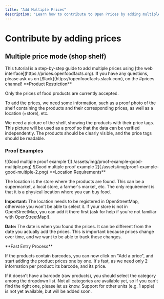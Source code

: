 ```yaml
---
title: "Add Multiple Prices"
description: "Learn how to contribute to Open Prices by adding multiple product prices using the web interface. This tutorial guides you through taking proof photos, adding location and date details, and efficiently inputting product barcodes and prices."
---
```



# Contribute by adding prices

## Multiple price mode (shop shelf)

<Callout type="info">
This tutorial is a step-by-step guide to add multiple prices using [the web interface](https://prices.openfoodfacts.org). If you have any questions, please ask us on [Slack](https://openfoodfacts.slack.com), on the #prices channel!
</Callout>

<Callout type="warning">
**Product Restriction**

Only the prices of food products are currently accepted.
</Callout>

To add the prices, we need some information, such as a proof photo of the shelf containing the products and their corresponding prices, as well as a location (=store), etc.

<Steps>
<Step title="Take a Photo (Proof)">

We need a picture of the shelf, showing the products with their price tags. This picture will be used as a proof so that the data can be verified independently. The products should be clearly visible, and the price tags should be readable.

### Proof Examples

<Cards>
<Card title="✅ Good Example 1" description="Clear view of multiple products with readable price tags">
![Good multiple proof example 1](./assets/img/proof-example-good-multiple.png)
</Card>
<Card title="✅ Good Example 2" description="Another good example of shelf pricing">
![Good multiple proof example 2](./assets/img/proof-example-good-multiple-2.png)
</Card>
</Cards>

</Step>
<Step title="Add Location & Date">

<Callout type="info">
**Location Requirements**

The location is the store where the products are found. This can be a supermarket, a local store, a farmer's market, etc. The only requirement is that it is a physical location where you can buy food.
</Callout>

**Important:** The location needs to be registered in OpenStreetMap, otherwise you won't be able to select it. If your store is not in OpenStreetMap, you can add it there first (ask for help if you're not familiar with OpenStreetMap!).

**Date:** The date is when you found the prices. It can be different from the date you actually add the prices. This is important because prices change over time, and we want to be able to track these changes.

</Step>
<Step title="Add Product Prices One by One">

<Callout type="tip">
**Fast Entry Process**

If the products contain barcodes, you can now click on "Add a price", and start adding the product prices one by one. It's fast, as we need only 2 information per product: its barcode, and its price.
</Callout>

<Cards>
<Card title="Products with Barcodes" description="Simply scan or enter the barcode and price" />
<Card title="Raw Products" description="Select the category from the dropdown list" />
</Cards>

<Callout type="warning">
If it doesn't have a barcode (raw products), you should select the category among the dropdown list. Not all categories are available yet, so if you can't find the right one, please let us know. Support for other units (e.g. 1 apple) is not yet available, but will be added soon.
</Callout>

</Step>
</Steps>
